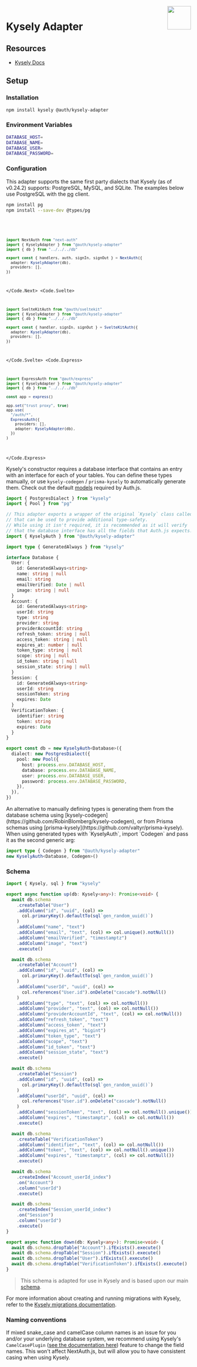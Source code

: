 
<img align="right" src="/img/adapters/kysely.svg" width="64" height="64" />

# Kysely Adapter

## Resources

- [Kysely Docs](https://kysely.dev/docs)

## Setup

### Installation

```bash npm2yarn
npm install kysely @auth/kysely-adapter
```

### Environment Variables

```sh
DATABASE_HOST=
DATABASE_NAME=
DATABASE_USER=
DATABASE_PASSWORD=
```

### Configuration

This adapter supports the same first party dialects that Kysely (as of v0.24.2) supports: PostgreSQL, MySQL, and SQLite. The examples below use PostgreSQL with the [pg](https://www.npmjs.com/package/pg) client.

```bash npm2yarn
npm install pg
npm install --save-dev @types/pg
```

<Code>
<Code.Next>

```ts filename="./auth.ts"
import NextAuth from "next-auth"
import { KyselyAdapter } from "@auth/kysely-adapter"
import { db } from "../../../db"

export const { handlers, auth, signIn, signOut } = NextAuth({
  adapter: KyselyAdapter(db),
  providers: [],
})
```

</Code.Next>
<Code.Svelte>

```ts filename="./src/auth.ts"
import SvelteKitAuth from "@auth/sveltekit"
import { KyselyAdapter } from "@auth/kysely-adapter"
import { db } from "../../../db"

export const { handler, signIn, signOut } = SvelteKitAuth({
  adapter: KyselyAdapter(db),
  providers: [],
})
```

</Code.Svelte>
<Code.Express>

```ts filename="./src/routes/auth.route.ts"
import ExpressAuth from "@auth/express"
import { KyselyAdapter } from "@auth/kysely-adapter"
import { db } from "../../../db"

const app = express()

app.set("trust proxy", true)
app.use(
  "/auth/*",
  ExpressAuth({
    providers: [],
    adapter: KyselyAdapter(db),
  })
)
```

</Code.Express>
</Code>

Kysely's constructor requires a database interface that contains an entry with an interface for each of your tables. You can define these types manually, or use `kysely-codegen` / `prisma-kysely` to automatically generate them. Check out the default [models](/guides/creating-a-database-adapter) required by Auth.js.

```ts filename="db.ts"
import { PostgresDialect } from "kysely"
import { Pool } from "pg"

// This adapter exports a wrapper of the original `Kysely` class called `KyselyAuth`,
// that can be used to provide additional type-safety.
// While using it isn't required, it is recommended as it will verify
// that the database interface has all the fields that Auth.js expects.
import { KyselyAuth } from "@auth/kysely-adapter"

import type { GeneratedAlways } from "kysely"

interface Database {
  User: {
    id: GeneratedAlways<string>
    name: string | null
    email: string
    emailVerified: Date | null
    image: string | null
  }
  Account: {
    id: GeneratedAlways<string>
    userId: string
    type: string
    provider: string
    providerAccountId: string
    refresh_token: string | null
    access_token: string | null
    expires_at: number | null
    token_type: string | null
    scope: string | null
    id_token: string | null
    session_state: string | null
  }
  Session: {
    id: GeneratedAlways<string>
    userId: string
    sessionToken: string
    expires: Date
  }
  VerificationToken: {
    identifier: string
    token: string
    expires: Date
  }
}

export const db = new KyselyAuth<Database>({
  dialect: new PostgresDialect({
    pool: new Pool({
      host: process.env.DATABASE_HOST,
      database: process.env.DATABASE_NAME,
      user: process.env.DATABASE_USER,
      password: process.env.DATABASE_PASSWORD,
    }),
  }),
})
```

<Callout>
An alternative to manually defining types is generating them from the database schema using [kysely-codegen](https://github.com/RobinBlomberg/kysely-codegen), or from Prisma schemas using [prisma-kysely](https://github.com/valtyr/prisma-kysely). When using generated types with `KyselyAuth`, import `Codegen` and pass it as the second generic arg:

```ts
import type { Codegen } from "@auth/kysely-adapter"
new KyselyAuth<Database, Codegen>()
```

</Callout>

### Schema

```ts filename="db/migrations/001_create_db.ts"
import { Kysely, sql } from "kysely"

export async function up(db: Kysely<any>): Promise<void> {
  await db.schema
    .createTable("User")
    .addColumn("id", "uuid", (col) =>
      col.primaryKey().defaultTo(sql`gen_random_uuid()`)
    )
    .addColumn("name", "text")
    .addColumn("email", "text", (col) => col.unique().notNull())
    .addColumn("emailVerified", "timestamptz")
    .addColumn("image", "text")
    .execute()

  await db.schema
    .createTable("Account")
    .addColumn("id", "uuid", (col) =>
      col.primaryKey().defaultTo(sql`gen_random_uuid()`)
    )
    .addColumn("userId", "uuid", (col) =>
      col.references("User.id").onDelete("cascade").notNull()
    )
    .addColumn("type", "text", (col) => col.notNull())
    .addColumn("provider", "text", (col) => col.notNull())
    .addColumn("providerAccountId", "text", (col) => col.notNull())
    .addColumn("refresh_token", "text")
    .addColumn("access_token", "text")
    .addColumn("expires_at", "bigint")
    .addColumn("token_type", "text")
    .addColumn("scope", "text")
    .addColumn("id_token", "text")
    .addColumn("session_state", "text")
    .execute()

  await db.schema
    .createTable("Session")
    .addColumn("id", "uuid", (col) =>
      col.primaryKey().defaultTo(sql`gen_random_uuid()`)
    )
    .addColumn("userId", "uuid", (col) =>
      col.references("User.id").onDelete("cascade").notNull()
    )
    .addColumn("sessionToken", "text", (col) => col.notNull().unique())
    .addColumn("expires", "timestamptz", (col) => col.notNull())
    .execute()

  await db.schema
    .createTable("VerificationToken")
    .addColumn("identifier", "text", (col) => col.notNull())
    .addColumn("token", "text", (col) => col.notNull().unique())
    .addColumn("expires", "timestamptz", (col) => col.notNull())
    .execute()

  await db.schema
    .createIndex("Account_userId_index")
    .on("Account")
    .column("userId")
    .execute()

  await db.schema
    .createIndex("Session_userId_index")
    .on("Session")
    .column("userId")
    .execute()
}

export async function down(db: Kysely<any>): Promise<void> {
  await db.schema.dropTable("Account").ifExists().execute()
  await db.schema.dropTable("Session").ifExists().execute()
  await db.schema.dropTable("User").ifExists().execute()
  await db.schema.dropTable("VerificationToken").ifExists().execute()
}
```

> This schema is adapted for use in Kysely and is based upon our main [schema](/reference/core/adapters#models).

For more information about creating and running migrations with Kysely, refer to the [Kysely migrations documentation](https://kysely.dev/docs/migrations).

### Naming conventions

If mixed snake_case and camelCase column names is an issue for you and/or your underlying database system, we recommend using Kysely's `CamelCasePlugin` ([see the documentation here](https://kysely-org.github.io/kysely-apidoc/classes/CamelCasePlugin.html)) feature to change the field names. This won't affect NextAuth.js, but will allow you to have consistent casing when using Kysely.

